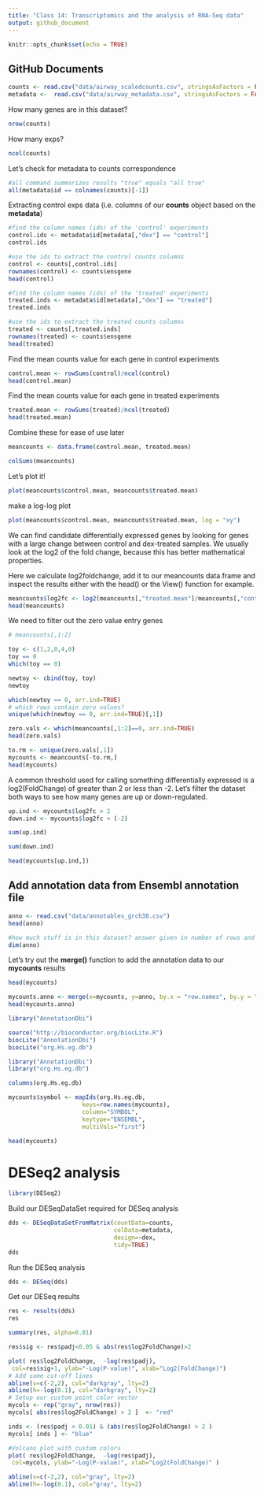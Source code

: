 ```yaml
---
title: "Class 14: Transcriptomics and the analysis of RNA-Seq data"
output: github_document
---
```


```r
knitr::opts_chunk$set(echo = TRUE)
```

## GitHub Documents

```r
counts <- read.csv("data/airway_scaledcounts.csv", stringsAsFactors = FALSE)
metadata <-  read.csv("data/airway_metadata.csv", stringsAsFactors = FALSE)
```

How many genes are in this dataset?
```r
nrow(counts)
```

How many exps?
```r
ncol(counts)
```


Let's check for metadata to counts correspondence
```r
#all command summarizes results "true" equals "all true"
all(metadata$id == colnames(counts)[-1])
```

Extracting control exps data (i.e. columns of our **counts** object based on the **metadata**)

```r
#find the column names (ids) of the 'control' experiments
control.ids <- metadata$id[metadata[,"dex"] == "control"]
control.ids

#use the ids to extract the control counts columns
control <- counts[,control.ids]
rownames(control) <- counts$ensgene
head(control)
```


```r
#find the column names (ids) of the 'treated' experiments
treated.inds <- metadata$id[metadata[,"dex"] == "treated"]
treated.inds

#use the ids to extract the treated counts columns
treated <- counts[,treated.inds]
rownames(treated) <- counts$ensgene
head(treated)
```

Find the mean counts value for each gene in  control experiments
```r
control.mean <- rowSums(control)/ncol(control)
head(control.mean)
```

Find the mean counts value for each gene in treated experiments
```r
treated.mean <- rowSums(treated)/ncol(treated)
head(treated.mean)
```

Combine these for ease of use later
```r
meancounts <- data.frame(control.mean, treated.mean)
```

```r
colSums(meancounts)
```

Let's plot it! 
```r
plot(meancounts$control.mean, meancounts$treated.mean)
```

make a log-log plot

```r
plot(meancounts$control.mean, meancounts$treated.mean, log = "xy")
```

We can find candidate differentially expressed genes by looking for genes with a large change between control and dex-treated samples. We usually look at the log2 of the fold change, because this has better mathematical properties.

Here we calculate log2foldchange, add it to our meancounts data.frame and inspect the results either with the head() or the View() function for example.

```r
meancounts$log2fc <- log2(meancounts[,"treated.mean"]/meancounts[,"control.mean"])
head(meancounts)
```

We need to filter out the zero value entry genes
```r
# meancounts[,1:2]

toy <- c(1,2,0,4,0)
toy == 0
which(toy == 0)

newtoy <- cbind(toy, toy)
newtoy 

which(newtoy == 0, arr.ind=TRUE)
# which rows contain zero values?
unique(which(newtoy == 0, arr.ind=TRUE)[,1])
```


```r
zero.vals <- which(meancounts[,1:2]==0, arr.ind=TRUE)
head(zero.vals)

to.rm <- unique(zero.vals[,1])
mycounts <- meancounts[-to.rm,]
head(mycounts)
```

A common threshold used for calling something differentially expressed is a log2(FoldChange) of greater than 2 or less than -2. Let’s filter the dataset both ways to see how many genes are up or down-regulated.
```r
up.ind <- mycounts$log2fc > 2
down.ind <- mycounts$log2fc < (-2)
```

```r
sum(up.ind)
```

```r
sum(down.ind)
```

```r
head(mycounts[up.ind,])
```

## Add annotation data from Ensembl annotation file

```r
anno <- read.csv("data/annotables_grch38.csv")
head(anno)
```

```r
#how much stuff is in this dataset? answer given in number of rows and columns 
dim(anno)
```

Let's try out the **merge()** function to add the annotation data to our **mycounts** results
```r
head(mycounts)
```

```r
mycounts.anno <- merge(x=mycounts, y=anno, by.x = "row.names", by.y = "ensgene")
head(mycounts.anno)
```
```r
library("AnnotationDbi")
```

```r
source("http://bioconductor.org/biocLite.R")
biocLite("AnnotationDbi")
biocLite("org.Hs.eg.db")
```

```r
library("AnnotationDbi")
library("org.Hs.eg.db")
```

```r
columns(org.Hs.eg.db)
```


```r
mycounts$symbol <- mapIds(org.Hs.eg.db,
                     keys=row.names(mycounts),
                     column="SYMBOL",
                     keytype="ENSEMBL",
                     multiVals="first")
```

```r
head(mycounts)
```

# DESeq2 analysis

```r
library(DESeq2)
```

Build our DESeqDataSet required for DESeq analysis
```r
dds <- DESeqDataSetFromMatrix(countData=counts, 
                              colData=metadata, 
                              design=~dex, 
                              tidy=TRUE)
dds
```

Run the DESeq analysis
```r
dds <- DESeq(dds)
```

Get our DESeq results
```r
res <- results(dds)
res
```

```r
summary(res, alpha=0.01)
```



```r
res$sig <- res$padj<0.05 & abs(res$log2FoldChange)>2

plot( res$log2FoldChange,  -log(res$padj), 
 col=res$sig+1, ylab="-Log(P-value)", xlab="Log2(FoldChange)")
# Add some cut-off lines
abline(v=c(-2,2), col="darkgray", lty=2)
abline(h=-log(0.1), col="darkgray", lty=2)
# Setup our custom point color vector 
mycols <- rep("gray", nrow(res))
mycols[ abs(res$log2FoldChange) > 2 ]  <- "red" 

inds <- (res$padj < 0.01) & (abs(res$log2FoldChange) > 2 )
mycols[ inds ] <- "blue"

#Volcano plot with custom colors 
plot( res$log2FoldChange,  -log(res$padj), 
 col=mycols, ylab="-Log(P-value)", xlab="Log2(FoldChange)" )

abline(v=c(-2,2), col="gray", lty=2)
abline(h=-log(0.1), col="gray", lty=2)
```

